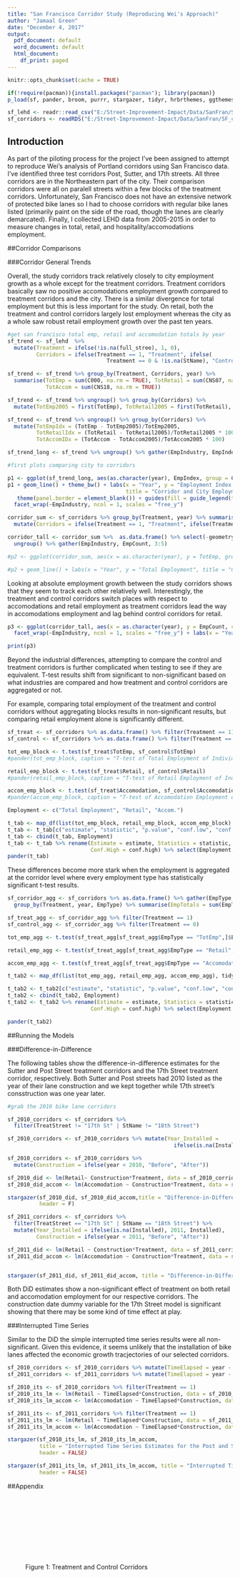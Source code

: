 ```yaml
---
title: "San Francisco Corridor Study (Reproducing Wei's Approach)"
author: "Jamaal Green"
date: "December 4, 2017"
output:
  pdf_document: default
  word_document: default
  html_document:
    df_print: paged
---
```


```r
knitr::opts_chunk$set(cache = TRUE)

if(!require(pacman)){install.packages("pacman"); library(pacman)}
p_load(sf, pander, broom, purrr, stargazer, tidyr, hrbrthemes, ggthemes, ggplot2, dplyr)

sf_lehd <- readr::read_csv("E:/Street-Improvement-Impact/Data/SanFran/SF_lehd.csv")
sf_corridors <- readRDS("E:/Street-Improvement-Impact/Data/SanFran/SF_corridors_sf.RDS")

```

## Introduction

As part of the piloting process for the project I've been assigned to attempt to reproduce Wei's analysis of Portland corridors using San Francisco data. I've identified three test corridors Post, Sutter, and 17th streets. All three corridors are in the Northeastern part of the city. Their comparison corridors were all on paralell streets within a few blocks of the treatment corridors. Unfortunately, San Francisco does not have an extensive network of protected bike lanes so I had to choose corridors with regular bike lanes listed (primarily paint on the side of the road, though the lanes are clearly demarcated). Finally, I collected LEHD data from 2005-2015 in order to measure changes in total, retail, and hospitality/accomodations employment.


##Corridor Comparisons

###Corridor General Trends

Overall, the study corridors track relatively closely to city employment growth as a whole except for the treatment corridors. Treatment corridors basically saw no positive accomodations employment growth compared to treatment corridors and the city. There is a similar divergence for total employment but this is less important for the study. On retail, both the treatment and control corridors largely lost employment whereas the city as a whole saw robust retail employment growth over the past ten years.  

```r

#get san francisco total emp, retail and accomodation totals by year
sf_trend <- sf_lehd  %>% 
  mutate(Treatment = ifelse(!is.na(full_stree), 1, 0), 
         Corridors = ifelse(Treatment == 1, "Treatment", ifelse(
                               Treatment == 0 & !is.na(StName), "Control", "City")))

sf_trend <- sf_trend %>% group_by(Treatment, Corridors, year) %>% 
  summarise(TotEmp = sum(C000, na.rm = TRUE), TotRetail = sum(CNS07, na.rm = TRUE),
            TotAccom = sum(CNS18, na.rm = TRUE))

sf_trend <- sf_trend %>% ungroup() %>% group_by(Corridors) %>% 
  mutate(TotEmp2005 = first(TotEmp), TotRetail2005 = first(TotRetail), TotAccom2005 = first(TotAccom))

sf_trend <- sf_trend %>% ungroup() %>% group_by(Corridors) %>% 
  mutate(TotEmpIdx = (TotEmp - TotEmp2005)/TotEmp2005,
         TotRetailIdx = (TotRetail - TotRetail2005)/TotRetail2005 * 100,
         TotAccomIDx = (TotAccom - TotAccom2005)/TotAccom2005 * 100)

sf_trend_long <- sf_trend %>% ungroup() %>% gather(EmpIndustry, EmpIndex, 10:12)

#first plots comparing city to corridors

p1 <- ggplot(sf_trend_long, aes(as.character(year), EmpIndex, group = Corridors, colour = Corridors)) 
p1 + geom_line() + theme_bw() + labs(x = "Year", y = "Employment Index (2005)", 
                                     title = "Corridor and City Employment Change (2005-2015)") +
   theme(panel.border = element_blank()) + guides(fill = guide_legend(title = element_blank())) +
  facet_wrap(~EmpIndustry, ncol = 1, scales = "free_y")

corridor_sum <- sf_corridors %>% group_by(Treatment, year) %>% summarise(TotEmp = sum(TotEmp, na.rm = TRUE), TotRetail = sum(Retail, na.rm = TRUE), TotAccom = sum(Accomodation, na.rm = TRUE)) %>% 
  mutate(Corridors = ifelse(Treatment == 1, "Treatment", ifelse(Treatment == 0, "Control", "City")))

corridor_tall <- corridor_sum %>%  as.data.frame() %>% select(-geometry) %>% 
  ungroup() %>% gather(EmpIndustry, EmpCount, 3:5)

#p2 <- ggplot(corridor_sum, aes(x = as.character(year), y = TotEmp, group = as.character(Treatment), colour = as.character(Treatment))) 

#p2 + geom_line() + labs(x = "Year", y = "Total Employment", title = "Corridor Employment Comparison") + theme_bw() + theme(panel.border = element_blank()) + guides(fill = guide_legend(title = "Treatment"))


```

Looking at absolute employment growth between the study corridors shows that they seem to track each other relatively well. Interestingly, the treatment and control corridors switch places with respect to accomodations and retail employment as treatment corridors lead the way in accomodations employment and lag behind control corridors for retail. 

```r



p3 <- ggplot(corridor_tall, aes(x = as.character(year), y = EmpCount, colour = as.character(Treatment), group = as.character(Treatment)))  + geom_line() + theme_bw() + theme(panel.border = element_blank()) +
  facet_wrap(~EmpIndustry, ncol = 1, scales = "free_y") + labs(x = "Year", y = "Total Employment", title = "Corridor Employment Comparison", colour = "Treatment") 

print(p3)

```

Beyond the industrial differences, attempting to compare the control and treatment corridors is further complicated when testing to see if they are equivalent. T-test results shift from significant to non-significant based on what industries are compared and how treatment and control corridors are aggregated or not. 

For example, comparing total employment of the treatment and control corridors without aggregating blocks results in non-significant results, but comparing retail employment alone is significantly different.

```r
sf_treat <- sf_corridors %>% as.data.frame() %>% filter(Treatment == 1)
sf_control <- sf_corridors %>% as.data.frame() %>% filter(Treatment == 0)

tot_emp_block <- t.test(sf_treat$TotEmp, sf_control$TotEmp)
#pander(tot_emp_block, caption = "T-test of Total Employment of Individual Blocks", style = "rmarkdown")

retail_emp_block <- t.test(sf_treat$Retail, sf_control$Retail)
#pander(retail_emp_block, caption = "T-test of Retail Employment of Individual Blocks", style = "rmarkdown")

accom_emp_block <- t.test(sf_treat$Accomodation, sf_control$Accomodation)
#pander(accom_emp_block, caption = "T-test of Accomodation Employment of Individual Blocks", style = "rmarkdown", split.cells = 20)

Employment <- c("Total Employment", "Retail", "Accom.")

t_tab <- map_df(list(tot_emp_block, retail_emp_block, accom_emp_block), tidy)
t_tab <- t_tab[c("estimate", "statistic", "p.value", "conf.low", "conf.high")]
t_tab <- cbind(t_tab, Employment)
t_tab <- t_tab %>% rename(Estimate = estimate, Statistics = statistic, Pval = p.value, Conf.Low = conf.low,
                          Conf.High = conf.high) %>% select(Employment, everything())
pander(t_tab)
```

These differences become more stark when the employment is aggregated at the corridor level where every employment type has statistically significant t-test results.

```r
sf_corridor_agg <- sf_corridors %>% as.data.frame() %>% gather(EmpType, EmpTotals, 3:6) %>% 
  group_by(Treatment, year, EmpType) %>% summarise(EmpTotals = sum(EmpTotals))

sf_treat_agg <- sf_corridor_agg %>% filter(Treatment == 1)
sf_control_agg <- sf_corridor_agg %>% filter(Treatment == 0)

tot_emp_agg <- t.test(sf_treat_agg[sf_treat_agg$EmpType == "TotEmp",]$EmpTotals, sf_control_agg[sf_control_agg$EmpType == "TotEmp",]$EmpTotals)

retail_emp_agg <- t.test(sf_treat_agg[sf_treat_agg$EmpType == "Retail",]$EmpTotals, sf_control_agg[sf_control_agg$EmpType == "Retail",]$EmpTotals)

accom_emp_agg <- t.test(sf_treat_agg[sf_treat_agg$EmpType == "Accomodation",]$EmpTotals, sf_control_agg[sf_control_agg$EmpType == "Accomodation",]$EmpTotals)

t_tab2 <- map_df(list(tot_emp_agg, retail_emp_agg, accom_emp_agg), tidy)

t_tab2 <- t_tab2[c("estimate", "statistic", "p.value", "conf.low", "conf.high")]
t_tab2 <- cbind(t_tab2, Employment)
t_tab2 <- t_tab2 %>% rename(Estimate = estimate, Statistics = statistic, Pval = p.value, Conf.Low = conf.low,
                          Conf.High = conf.high) %>% select(Employment, everything())

pander(t_tab2)
```


##Running the Models


###Difference-in-Difference

The following tables show the difference-in-difference estimates for the Sutter and Post Street treatment corridors and the 17th Street treatment corridor, respectively. Both Sutter and Post streets had 2010 listed as the year of their lane construction and we kept together while 17th street's consstruction was one year later. 

```r

#grab the 2010 bike lane corridors

sf_2010_corridors <- sf_corridors %>% 
  filter(TreatStreet != "17th St" | StName != "18th Street") 

sf_2010_corridors <- sf_2010_corridors %>% mutate(Year_Installed = 
                                                    ifelse(is.na(Installed), 2010, Installed))

sf_2010_corridors <- sf_2010_corridors %>% 
  mutate(Construction = ifelse(year < 2010, "Before", "After"))

sf_2010_did <- lm(Retail~ Construction*Treatment, data = sf_2010_corridors)
sf_2010_did_accom <- lm(Accomodation ~ Construction*Treatment, data = sf_2010_corridors)

stargazer(sf_2010_did, sf_2010_did_accom,title = "Difference-in-Difference for Sutter and Post Streets",
          header = F)

sf_2011_corridors <- sf_corridors %>% 
  filter(TreatStreet == "17th St" | StName == "18th Street") %>% 
  mutate(Year_Installed = ifelse(is.na(Installed), 2011, Installed),
         Construction = ifelse(year < 2011, "Before", "After"))

sf_2011_did <- lm(Retail ~ Construction*Treatment, data = sf_2011_corridors)
sf_2011_did_accom <- lm(Accomodation ~ Construction*Treatment, data = sf_2011_corridors)


stargazer(sf_2011_did, sf_2011_did_accom, title = "Difference-in-Difference for 17th Street", header = F)

```

Both DiD estimates show a non-significant effect of treatment on both retail and accomodation employment for our respective corridors. The construction date dummy variable for the 17th Street model is significant showing that there may be some kind of time effect at play. 

###Interrupted Time Series

Similar to the DiD the simple interrupted time series results were all non-significant. Given this evidence, it seems unlikely that the installation of bike lanes affected the economic growth tracjectories of our selected corridors.


```r

sf_2010_corridors <- sf_2010_corridors %>% mutate(TimeElapsed = year - 2005)
sf_2011_corridors <- sf_2011_corridors %>% mutate(TimeElapsed = year - 2005)

sf_2010_its <- sf_2010_corridors %>% filter(Treatment == 1)
sf_2010_its_lm <- lm(Retail ~ TimeElapsed*Construction, data = sf_2010_its)
sf_2010_its_lm_accom <- lm(Accomodation ~ TimeElapsed*Construction, data = sf_2010_its)

sf_2011_its <- sf_2011_corridors %>% filter(Treatment == 1)
sf_2011_its_lm <- lm(Retail ~ TimeElapsed*Construction, data = sf_2011_its)
sf_2011_its_lm_accom <- lm(Accomodation ~ TimeElapsed*Construction, data = sf_2011_its)

stargazer(sf_2010_its_lm, sf_2010_its_lm_accom, 
          title = "Interrupted Time Series Estimates for the Post and Sutter St. Corridors",
          header = FALSE)

stargazer(sf_2011_its_lm, sf_2011_its_lm_accom, title = "Interrupted Time Series Estimates for 17th Street",
          header = FALSE)

```



##Appendix

![Figure 1: Treatment and Control Corridors](E:/Street-Improvement-Impact/Memo/images/11-30_SF_candidate_corridors.pdf)

